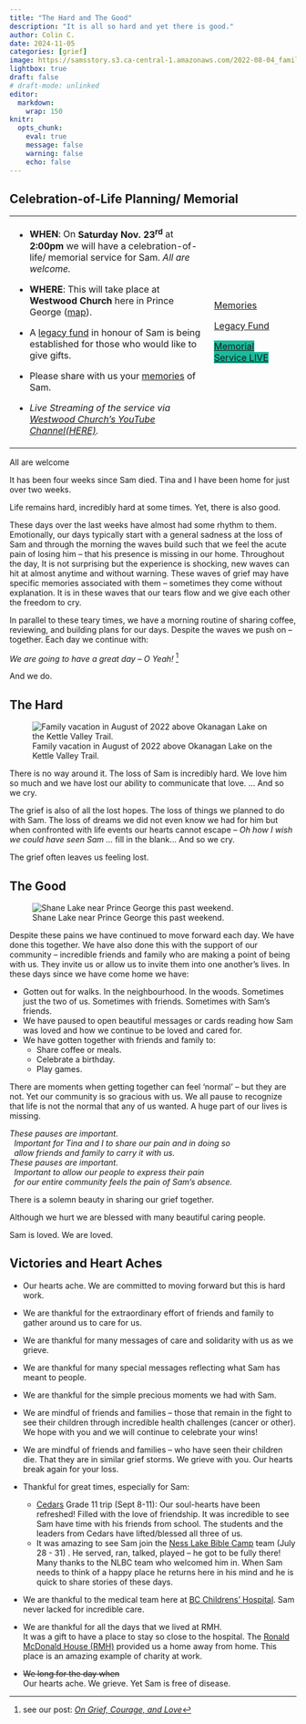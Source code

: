 ```yaml
---
title: "The Hard and The Good"
description: "It is all so hard and yet there is good."
author: Colin C.
date: 2024-11-05
categories: [grief]
image: https://samsstory.s3.ca-central-1.amazonaws.com/2022-08-04_family-kvr.jpg
lightbox: true
draft: false
# draft-mode: unlinked
editor: 
  markdown: 
    wrap: 150
knitr: 
  opts_chunk: 
    eval: true
    message: false
    warning: false
    echo: false
---
```


:::: callout-note
## Celebration-of-Life Planning/ Memorial

+-------------------------------------------------------------------------------------------------------+--------------------------------------------+
| -   **WHEN**: On **Saturday Nov. 23^rd^** at **2:00pm** we will have a celebration-of-life/ memorial  | ::: {style="min-width:120px"}              |
|     service for Sam. *All are welcome.*                                                               | :::                                        |
|                                                                                                       |                                            |
| -   **WHERE**: This will take place at **Westwood Church** here in Prince George                      | ::: center                                 |
|     ([map](https://maps.app.goo.gl/YXfR4512soWxknwc8)).                                               | [Memories](/memories.qmd){.btn             |
|                                                                                                       | .btn-primary .mt-1 role="memories"         |
| -   A <a href="/legacy.html">legacy fund</a> in honour of Sam is being established for those who      | data-toggle="tooltip"                      |
|     would like to give gifts.                                                                         | title="Share your memories of Sam"}        |
|                                                                                                       |                                            |
| -   Please share with us your [memories](/memories.qmd) of Sam.                                       | <a href="                                  |
|                                                                                                       | /legacy.html" class="btn btn-primary mt-1" |
| -   *Live Streaming of the service via [Westwood Church's YouTube Channel                             | role="legacy" data-toggle="tooltip"        |
|     ](https://live.westwoodchurch.bc.ca)[(HERE)](https://www.youtube.com/@WestwoodChurch/streams).*   | title="Consider giving">Legacy Fund</a>    |
|                                                                                                       |                                            |
|                                                                                                       | <a                                         |
|                                                                                                       |  href="https://live.westwood               |
|                                                                                                       | church.bc.ca" class="btn btn-primary mt-1" |
|                                                                                                       | role="memori" data-toggle="tooltip"        |
|                                                                                                       | title="Live Video of the Memorial          |
|                                                                                                       | Service"                                   |
|                                                                                                       | style="background-color:#18bc9c">          |
|                                                                                                       | Memorial<br/> Service LIVE</a>             |
|                                                                                                       | :::                                        |
+-------------------------------------------------------------------------------------------------------+--------------------------------------------+

::: center
All are welcome
:::
::::

It has been four weeks since Sam died. Tina and I have been home for just over two weeks.

Life remains hard, incredibly hard at some times. Yet, there is also good.

These days over the last weeks have almost had some rhythm to them. Emotionally, our days typically start with a general sadness at the loss of Sam
and through the morning the waves build such that we feel the acute pain of losing him -- that his presence is missing in our home. Throughout the
day, It is not surprising but the experience is shocking, new waves can hit at almost anytime and without warning. These waves of grief may have
specific memories associated with them – sometimes they come without explanation. It is in these waves that our tears flow and we give each other the
freedom to cry.

In parallel to these teary times, we have a morning routine of sharing coffee, reviewing, and building plans for our days. Despite the waves we push
on – together. Each day we continue with:

::: center
*We are going to have a great day -- O Yeah!* [^1]
:::

[^1]: see our post: [*On Grief, Courage, and Love*](../2410/2024-10-12_love-courage.qmd)

And we do.

## The Hard

::: float-sm-start
![Family vacation in August of 2022 above Okanagan Lake on the Kettle Valley
Trail.](https://samsstory.s3.ca-central-1.amazonaws.com/2022-08-04_family-kvr.jpg)
:::

There is no way around it. The loss of Sam is incredibly hard. We love him so much and we have lost our ability to communicate that love. ... And so
we cry.

The grief is also of all the lost hopes. The loss of things we planned to do with Sam. The loss of dreams we did not even know we had for him but when
confronted with life events our hearts cannot escape -- *Oh how I wish we could have seen Sam ...* fill in the blank... And so we cry.

The grief often leaves us feeling lost.

## The Good

::: float-sm-end
![Shane Lake near Prince George this past weekend.](https://samsstory.s3.ca-central-1.amazonaws.com/2024-11-03_c-t-shane-lake.jpg)
:::

Despite these pains we have continued to move forward each day. We have done this together. We have also done this with the support of our community
-- incredible friends and family who are making a point of being with us. They invite us or allow us to invite them into one another's lives. In these
days since we have come home we have:

-   Gotten out for walks. In the neighbourhood. In the woods. Sometimes just the two of us. Sometimes with friends. Sometimes with Sam's friends.
-   We have paused to open beautiful messages or cards reading how Sam was loved and how we continue to be loved and cared for.
-   We have gotten together with friends and family to:
    -   Share coffee or meals.
    -   Celebrate a birthday.
    -   Play games.

There are moments when getting together can feel 'normal' -- but they are not. Yet our community is so gracious with us. We all pause to recognize
that life is not the normal that any of us wanted. A huge part of our lives is missing.

*These pauses are important.\
  Important for Tina and I to share our pain and in doing so\
  allow friends and family to carry it with us.\
These pauses are important.\
  Important to allow our people to express their pain\
  for our entire community feels the pain of Sam's absence.*

There is a solemn beauty in sharing our grief together.

Although we hurt we are blessed with many beautiful caring people.

Sam is loved. We are loved.

## Victories and Heart Aches

-   Our hearts ache. We are committed to moving forward but this is hard work.

-   We are thankful for the extraordinary effort of friends and family to gather around us to care for us.

-   We are thankful for many messages of care and solidarity with us as we grieve.

-   We are thankful for many special messages reflecting what Sam has meant to people.

-   We are thankful for the simple precious moments we had with Sam.

-   We are mindful of friends and families – those that remain in the fight to see their children through incredible health challenges (cancer or
    other). We hope with you and we will continue to celebrate your wins!

-   We are mindful of friends and families – who have seen their children die. That they are in similar grief storms. We grieve with you. Our hearts
    break again for your loss.

-   Thankful for great times, especially for Sam:

    -   [Cedars](https://cedars.bc.ca) Grade 11 trip (Sept 8-11): Our soul-hearts have been refreshed! Filled with the love of friendship. It was
        incredible to see Sam have time with his friends from school. The students and the leaders from Cedars have lifted/blessed all three of us.
    -   It was amazing to see Sam join the [Ness Lake Bible Camp](https://www.nesslakebiblecamp.com) team (July 28 - 31) . He served, ran, talked,
        played -- he got to be fully there! Many thanks to the NLBC team who welcomed him in. When Sam needs to think of a happy place he returns here
        in his mind and he is quick to share stories of these days.

-   We are thankful to the medical team here at [BC Childrens' Hospital](http://www.bcchildrens.ca). Sam never lacked for incredible care.

-   We are thankful for all the days that we lived at RMH.\
    It was a gift to have a place to stay so close to the hospital. The [Ronald McDonald House (RMH)](https://rmhbc.ca) provided us a home away from
    home. This place is an amazing example of charity at work.

-   ~~We long for the day when~~\
    Our hearts ache. We grieve. Yet Sam is free of disease.